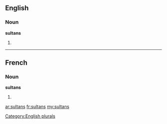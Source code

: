 ==English==

===Noun===
'''sultans'''

# {{plural of|[[sultan]]}}

[[Category:English plurals]]

----

==French==

===Noun===
'''sultans''' {{m}}

# {{plural of|[[sultan]]|lang=fr}}

[[ar:sultans]]
[[fr:sultans]]
[[my:sultans]]